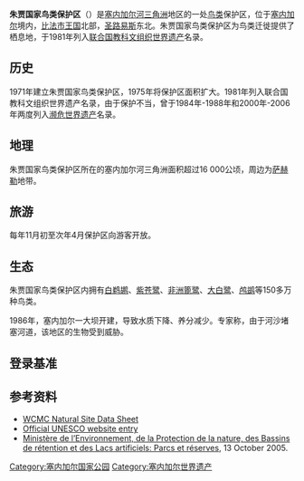 {{世界遺産概要表
|site_img = Image:Pélicans au Parc national du Djoudj.jpg
|site_img_capt = 
|site_img_width = 275px
|zh_name = 朱贾国家鸟类保护区
|en_name = Djoudj National Bird Sanctuary
|fr_name = Parc national des oiseaux du Djoudj
| country = {{SEN}}
| Region = 非洲
|area = 16000 ha
|criterion_n = (7), (10)
|rg_year = 1981年
|ex_rg_year = 
|remarks = 
|iucn = II
|url_no = 25
|map_img =
|map_img_width = 275px
|}}
{{Infobox Protected area 
| name =朱贾国家鸟类保护区
| iucn_category = II
| photo = 
| photo_caption = 
| location = [[塞内加尔|塞内加尔]]
| nearest_city = 
| lat_d = 16
| lat_m = 30
| lat_s = 00
| lat_NS = N 
| long_d = 16
| long_m = 10
| long_s = 00
| long_EW = W 
| area = 160 km²
| established =1971年4月14日
| visitation_num = 
| visitation_year = 
| governing_body = 
}}

'''朱贾国家鸟类保护区'''（{{lang-fr|Parc national des oiseaux du Djoudj}}）是[[塞内加尔河|塞内加尔河]][[三角洲|三角洲]]地区的一处[[鸟类|鸟类]]保护区，位于[[塞内加尔|塞内加尔]]境内，[[比法市王国|比法市王国]]北部，[[圣路易_(塞内加尔)|圣路易斯]]东北。朱贾国家鸟类保护区为鸟类迁徙提供了栖息地，于1981年列入[[联合国教科文组织|联合国教科文组织]][[世界遗产|世界遗产]]名录。

==历史==
1971年建立朱贾国家鸟类保护区，1975年将保护区面积扩大。1981年列入联合国教科文组织世界遗产名录，由于保护不当，曾于1984年-1988年和2000年-2006年两度列入[[濒危世界遗产|濒危世界遗产]]名录。

==地理==
朱贾国家鸟类保护区所在的塞内加尔河三角洲面积超过16 000公顷，周边为[[萨赫勒|萨赫勒]]地带。

==旅游==
每年11月初至次年4月保护区向游客开放。

==生态==
朱贾国家鸟类保护区内拥有[[白鹈鹕|白鹈鹕]]、[[紫苍鹭|紫苍鹭]]、[[非洲篦鹭|非洲篦鹭]]、[[大白鹭|大白鹭]]、[[鸬鹚|鸬鹚]]等150多万种鸟类。

1986年，塞内加尔一大坝开建，导致水质下降、养分减少。专家称，由于河沙堵塞河道，该地区的生物受到威胁。

==登录基准==
{{世界遗产基准|7|10}}

==参考资料==
{{Reflist}}
{{Commons category|Djoudj National Bird Sanctuary}}
* [https://archive.is/19970710091735/http://www.wcmc.org.uk/protected_areas/data/wh/djoudj.html WCMC Natural Site Data Sheet]
* [http://whc.unesco.org/en/list/25 Official UNESCO website entry] {{WebCite|url=https://www.webcitation.org/67AI8gFBA?url=http://whc.unesco.org/en/list/25 |date=20120424140916 |dateformat=iso }}
*[https://web.archive.org/web/20090130135811/http://www.environnement.gouv.sn/article.php3?id_article=2 Ministère de l’Environnement, de la Protection de la nature, des Bassins de rétention et des Lacs artificiels: Parcs et réserves], 13 October 2005.

{{塞内加尔世界遗产}}

{{National Parks of Senegal}}

[[Category:塞内加尔国家公园|Category:塞内加尔国家公园]]
[[Category:塞内加尔世界遗产|Category:塞内加尔世界遗产]]